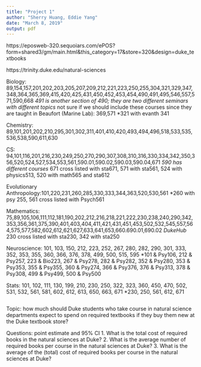 ```yaml
---
title: "Project 1"
author: "Sherry Huang, Eddie Yang"
date: "March 8, 2019"
output: pdf
---
```

https://eposweb-320.sequoiars.com/ePOS?form=shared3/gm/main.html&this_category=17&store=320&design=duke_textbooks

https://trinity.duke.edu/natural-sciences

Biology: 89,154,157,201,202,203,205,207,209,212,221,223,250,255,304,321,329,347,348,364,365,369,415,420,425,431,450,452,453,454,490,491,495,546,557,571,590,668
*491 is another section of 490; they are two different seminars with different topics
*not sure if we should include these courses since they are taught in Beaufort (Marine Lab): 369,571
*321 with evanth 341

Chemistry: 89,101,201,202,210,295,301,302,311,401,410,420,493,494,496,518,533,535,536,538,590,611,630

CS: 94,101,116,201,216,230,249,250,270,290,307,308,310,316,330,334,342,350,356,520,524,527,534,553,561,590.01,590.02,590.03,590.04,671
*590 has different courses
*671 cross listed with sta671, 571 with sta561, 524 with physics513, 520 with math565 and sta612

Evolutionary Anthropology:101,220,231,260,285,330,333,344,363,520,530,561
*260 with psy 255, 561 cross listed with Psych561

Mathematics: 75,89,105,106,111,112,181,190,202,212,216,218,221,222,230,238,240,290,342,353,356,361,375,390,401,403,404,411,421,431,451,453,502,532,545,557,564,575,577,582,602,612,621,627,633,641,653,660.690.01,690.02
*DukeHub
*230 cross listed with sta230, 342 with sta250

Neuroscience:
101, 103, 150,
212, 223, 252, 267, 280, 282, 290,
301, 333, 352, 353, 355, 360, 366, 376, 378,
499,
500, 515, 595
*101 & Psy106, 212 & Psy257, 223 & Bio223, 267 & Psy278, 282 & Psy282, 352 & Psy280, 353 & Psy353, 355 & Psy355, 360 & Psy274, 366 & Psy376, 376 & Psy313, 378 & Psy308, 499 & Psy499, 500 & Psy500

Stats:
101, 102, 111, 130, 199,
210, 230, 250, 322, 323, 360,
450, 470,
502, 531, 532, 561, 581, 602, 612, 613, 650, 663, 671
*230, 250, 561, 612, 671
```r

```

Topic: how much should Duke students who take course in natural science departments expect to spend on required textbooks if they buy them new at the Duke textbook store?

Questions: point estimate and 95% CI
1. What is the total cost of required books in the natural sciences at Duke?
2. What is the average number of required books per course in the natural sciences at Duke?
3. What is the average of the (total) cost of required books per course in the natural sciences at Duke?